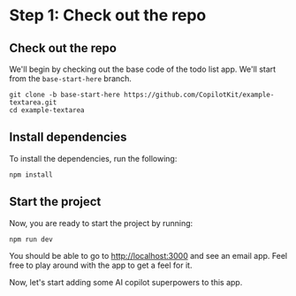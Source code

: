 # Step 1: Check out the repo

## Check out the repo

We'll begin by checking out the base code of the todo list app. We'll start from the `base-start-here` branch.

```shell
git clone -b base-start-here https://github.com/CopilotKit/example-textarea.git
cd example-textarea
```

## Install dependencies

To install the dependencies, run the following:

```shell
npm install
```

## Start the project

Now, you are ready to start the project by running:

```shell
npm run dev
```

You should be able to go to [http://localhost:3000](http://localhost:3000) and see an email app. Feel free to play around with the app to get a feel for it.

Now, let's start adding some AI copilot superpowers to this app.
